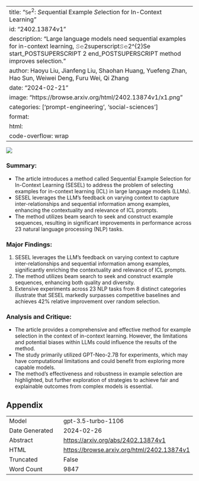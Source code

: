 
---
title: "$\texttt{Se}^2$: $\textit{Se}$quential Example $\textit{Se}$lection for In-Context Learning"
id: "2402.13874v1"
description: "Large language models need sequential examples for in-context learning, 𝚂𝚎2superscript𝚂𝚎2^{2}Se start_POSTSUPERSCRIPT 2 end_POSTSUPERSCRIPT method improves selection."
author: Haoyu Liu, Jianfeng Liu, Shaohan Huang, Yuefeng Zhan, Hao Sun, Weiwei Deng, Furu Wei, Qi Zhang
date: "2024-02-21"
image: "https://browse.arxiv.org/html/2402.13874v1/x1.png"
categories: ['prompt-engineering', 'social-sciences']
format:
  html:
    code-overflow: wrap
---

![](https://browse.arxiv.org/html/2402.13874v1/x1.png)

### **Summary:**
- The article introduces a method called Sequential Example Selection for In-Context Learning (SESEL) to address the problem of selecting examples for in-context learning (ICL) in large language models (LLMs).
- SESEL leverages the LLM’s feedback on varying context to capture inter-relationships and sequential information among examples, enhancing the contextuality and relevance of ICL prompts.
- The method utilizes beam search to seek and construct example sequences, resulting in significant improvements in performance across 23 natural language processing (NLP) tasks.

### **Major Findings:**
1. SESEL leverages the LLM’s feedback on varying context to capture inter-relationships and sequential information among examples, significantly enriching the contextuality and relevance of ICL prompts.
2. The method utilizes beam search to seek and construct example sequences, enhancing both quality and diversity.
3. Extensive experiments across 23 NLP tasks from 8 distinct categories illustrate that SESEL markedly surpasses competitive baselines and achieves 42% relative improvement over random selection.

### **Analysis and Critique:**
- The article provides a comprehensive and effective method for example selection in the context of in-context learning. However, the limitations and potential biases within LLMs could influence the results of the method.
- The study primarily utilized GPT-Neo-2.7B for experiments, which may have computational limitations and could benefit from exploring more capable models.
- The method's effectiveness and robustness in example selection are highlighted, but further exploration of strategies to achieve fair and explainable outcomes from complex models is essential.

## Appendix

|          |          |
|----------|----------|
| Model     | gpt-3.5-turbo-1106       |
| Date Generated     | 2024-02-26       |
| Abstract | [https://arxiv.org/abs/2402.13874v1](https://arxiv.org/abs/2402.13874v1)        |
| HTML     | [https://browse.arxiv.org/html/2402.13874v1](https://browse.arxiv.org/html/2402.13874v1)       |
| Truncated       | False       |
| Word Count       | 9847       |